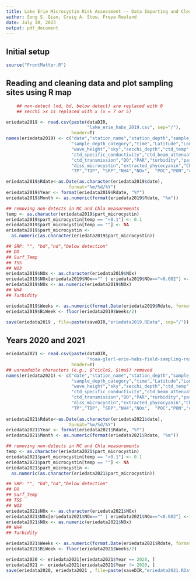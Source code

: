 ```yaml
---
title: Lake Erie Microcystin Risk Assessment -- Data Importing and Cleaning
author: Song S. Qian, Craig A. Stow, Freya Rowland
date: July 30, 2023
output: pdf_document
---
```


## Initial setup
```r
source("FrontMatter.R")
```

## Reading and cleaning data and plot sampling sites using R map
```r
    ## non-detect (nd, bd, below detect) are replaced with 0
    ## secchi >x is replaced with x (x = 7 or 5)

eriedata2019 <- read.csv(paste(dataDIR, 
                               "lake_erie_habs_2019.csv", sep="/"), 
                         header=T)
names(eriedata2019) <- c("date","station_name","station_depth","sample_depth",
                         "sample_depth_category","time","Latitude","Longitude","wind_speed",
                         "wave_height","sky","secchi_depth","ctd_temp",
                         "ctd_specific_conductivity","ctd_beam_attenuation",
                         "ctd_transmission","DO","PAR","turbidity","part_microcystin",
                         "diss_microcystin","extracted_phycocyanin","Chla",
                         "TP","TDP", "SRP","NH4","NOx",  "POC","PON","cdom","TSS","VSS")

eriedata2019$Rdate<-as.Date(as.character(eriedata2019$date), 
                        format="%m/%d/%Y")
eriedata2019$Year <- format(eriedata2019$Rdate, "%Y")
eriedata2019$Month <- as.numeric(format(eriedata2019$Rdate, "%m"))

## removing non-detects in MC and Chla measurements
temp <- as.character(eriedata2019$part_microcystin)
eriedata2019$part_microcystin[temp == "<0.1"] <- 0.1
eriedata2019$part_microcystin[temp == ""] <- NA
eriedata2019$part_microcystin <- 
  as.numeric(as.character(eriedata2019$part_microcystin))

## SRP: "", "bd","nd","below detection"
## DO
## Surf_Temp
## TSS
## NO3
eriedata2019$NOx <- as.character(eriedata2019$NOx)
eriedata2019$NOx[eriedata2019$NOx=="" | eriedata2019$NOx=="<0.002"] <- NA
eriedata2019$NOx <- as.numeric(eriedata2019$NOx)
## NH4
## Turbidity

eriedata2019$Weeks <- as.numeric(format.Date(eriedata2019$Rdate, format="%W"))
eriedata2019$BiWeek <- floor(eriedata2019$Weeks/2)

save(eriedata2019 , file=paste(saveDIR,"eriedata2019.RData", sep="/"))
```

## Years 2020 and 2021
```r
eriedata2021 <- read.csv(paste(dataDIR, 
                               "noaa-glerl-erie-habs-field-sampling-results-2020-2021.csv", sep="/"), 
                         header=T)
## unreadable characters (e.g., $^cicle$, $\mu$) removed
names(eriedata2021) <- c("date","station_name","station_depth","sample_depth",
                         "sample_depth_category","time","Latitude","Longitude","wind_speed",
                         "wave_height","sky","secchi_depth","ctd_temp",
                         "ctd_specific_conductivity","ctd_beam_attenuation",
                         "ctd_transmission","DO","PAR","turbidity","part_microcystin",
                         "diss_microcystin","extracted_phycocyanin","Chla",
                         "TP","TDP", "SRP","NH4","NOx",  "POC","PON","cdom","TSS","VSS")
  
eriedata2021$Rdate<-as.Date(as.character(eriedata2021$date), 
                        format="%m/%d/%Y")
eriedata2021$Year <- format(eriedata2021$Rdate, "%Y")
eriedata2021$Month <- as.numeric(format(eriedata2021$Rdate, "%m"))

## removing non-detects in MC and Chla measurements
temp <- as.character(eriedata2021$part_microcystin)
eriedata2021$part_microcystin[temp == "<0.1"] <- 0.1
eriedata2021$part_microcystin[temp == ""] <- NA
eriedata2021$part_microcystin <- 
  as.numeric(as.character(eriedata2021$part_microcystin))

## SRP: "", "bd","nd","below detection"
## DO
## Surf_Temp
## TSS
## NO3
eriedata2021$NOx <- as.character(eriedata2021$NOx)
eriedata2021$NOx[eriedata2021$NOx=="" | eriedata2021$NOx=="<0.002"] <- NA
eriedata2021$NOx <- as.numeric(eriedata2021$NOx)
## NH4
## Turbidity

eriedata2021$Weeks <- as.numeric(format.Date(eriedata2021$Rdate, format="%W"))
eriedata2021$BiWeek <- floor(eriedata2021$Weeks/2)

eriedata2020 <- eriedata2021[eriedata2021$Year == 2020, ]
eriedata2021 <- eriedata2021[eriedata2021$Year != 2020, ]
save(eriedata2020, eriedata2021 , file=paste(saveDIR,"eriedata2021.RData", sep="/"))

```
